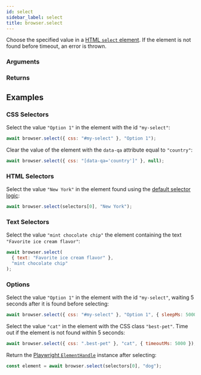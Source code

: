 ```yaml
---
id: select
sidebar_label: select
title: browser.select
---
```



<Syntax code="browser.select(selector, value, [options={}])" />

Choose the specified value in a [HTML `select` element](https://developer.mozilla.org/en-US/docs/Web/HTML/Element/select). If the element is not found before timeout, an error is thrown.

### Arguments

<ArgumentSelector />
<ArgumentSelectValue />
<ArgumentFindElementOptions />

### Returns

<ReturnElementHandle />

## Examples

### CSS Selectors

Select the value `"Option 1"` in the element with the id `"my-select"`:

```js
await browser.select({ css: "#my-select" }, "Option 1");
```

Clear the value of the element with the `data-qa` attribute equal to `"country"`:

```js
await browser.select({ css: "[data-qa='country']" }, null);
```

### HTML Selectors

Select the value `"New York"` in the element found using the [default selector logic](../../use_custom_selectors#default-selector-logic):

```js
await browser.select(selectors[0], "New York");
```

### Text Selectors

Select the value `"mint chocolate chip"` the element containing the text `"Favorite ice cream flavor"`:

```js
await browser.select(
  { text: "Favorite ice cream flavor" },
  "mint chocolate chip"
);
```

### Options

Select the value `"Option 1"` in the element with the id `"my-select"`, waiting 5 seconds after it is found before selecting:

```js
await browser.select({ css: "#my-select" }, "Option 1", { sleepMs: 5000 });
```

Select the value `"cat"` in the element with the CSS class `"best-pet"`. Time out if the element is not found within 5 seconds:

```js
await browser.select({ css: ".best-pet" }, "cat", { timeoutMs: 5000 });
```

Return the [Playwright `ElementHandle`](https://github.com/microsoft/playwright/blob/v0.10.0/docs/api.md#class-elementhandle) instance after selecting:

```js
const element = await browser.select(selectors[0], "dog");
```
